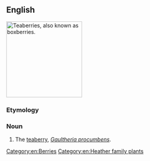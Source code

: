 ==English==
[[Image:Gaultheria procumbens.JPG|thumb|right|200px|Teaberries, also known as boxberries.]]
{{wikipedia}}
{{wikispecies|Gaultheria procumbens}}

===Etymology===
{{rfelite|en}}

===Noun===
{{en-noun|boxberries}}

# The [[teaberry]], ''[[Gaultheria procumbens]]''.

[[Category:en:Berries]]
[[Category:en:Heather family plants]]